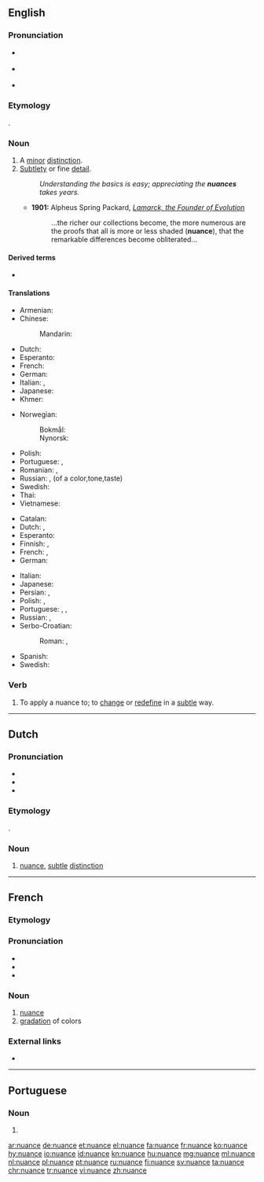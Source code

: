 {{also|Nuance|nuancé}}
==English==
{{was wotd|2007|February|1}}
{{wikipedia|dab=nuance}}

===Pronunciation===
* {{a|RP}} {{IPA|/ˈnjuː.ɑːns/|lang=en}}
* {{a|GenAm}} {{IPA|/ˈnuː.ɑːns/|lang=en}}
* {{audio|en-us-nuance.ogg|Audio (US)|lang=en}}

===Etymology===
{{borrowing|fr|nuance||nuance, shade, hue|lang=en}}.

===Noun===
{{en-noun}}

# A [[minor]] [[distinction]].
# [[subtle|Subtlety]] or fine [[detail]].
#: ''Understanding the basics is easy; appreciating the '''nuances''' takes years.''
#* '''1901:''' Alpheus Spring Packard, ''[http://books.google.com/books?vid=OCLC01513448&id=ZkB59HbB7VYC&pg=PA263&lpg=PA263&dq=nuance+date:1850-1950&as_brr=1 Lamarck, the Founder of Evolution]''
#*: ...the richer our collections become, the more numerous are the proofs that all is more or less shaded ('''nuance'''), that the remarkable differences become obliterated...

====Derived terms====
* {{l|en|nuanced}}

====Translations====
{{trans-top|minor distinction}}
* Armenian: {{t-needed|hy}}
* Chinese:
*: Mandarin: {{t-needed|cmn}}
* Dutch: {{t+|nl|nuance|c}}
* Esperanto: {{t|eo|nuanco}}
* French: {{t+|fr|nuance|f}}
* German: {{t+|de|Nuance|f}}
* Italian: {{t+|it|sfumatura}}, {{t|it|sottigliezza|f}}
* Japanese: {{t|ja|ニュアンス|tr=nyuansu}}
* Khmer: {{t-needed|km}}
{{trans-mid}}
* Norwegian: 
*: Bokmål: {{t|nb|nyanse|m}}
*: Nynorsk: {{t|nn|nyanse|m}}
* Polish: {{t+|pl|niuans|m}}
* Portuguese: {{t+|pt|nuance|f}}, {{t+|pt|nuança|f}}
* Romanian: {{t+|ro|nuanță|f}}, {{t|ro|nuanțe|f-p}}
* Russian: {{t+|ru|нюа́нс|m}}, (of a color,tone,taste){{t+|ru|отте́нок|m}}
* Swedish: {{t+|sv|nyans|c}}
* Thai: {{t-needed|th}}
* Vietnamese: {{t-needed|vi}}
{{trans-bottom}}

{{trans-top|subtlety or fine detail}}
* Catalan: {{t+|ca|matís|m}}
* Dutch: {{t+|nl|nuance|c}}, {{t+|nl|subtiliteit|f}}
* Esperanto: {{t|eo|nuanco}}
* Finnish: {{t+|fi|nyanssi}}, {{t|fi|vivahde}}
* French: {{t+|fr|nuance|f}}, {{t+|fr|subtilité|f}}
* German: {{t+|de|Nuance|f}}
{{trans-mid}}
* Italian: {{t|it|sottigliezza}}
* Japanese: {{t|ja|ニュアンス|tr=nyuansu}}
* Persian: {{t+|fa|ظرافت|tr=zerâfat|sc=fa-Arab}}, {{t|fa|ریزه‌کاری|tr=rize-kâri|sc=fa-Arab}}
* Polish: {{t+|pl|niuans|m}}, {{t+|pl|subtelność|f}}
* Portuguese: {{t+|pt|nuance|f}}, {{t+|pt|nuança|f}}, {{t+|pt|subtil}}
* Russian: {{t+|ru|нюа́нс|m}}, {{t+|ru|то́нкость|f}}
* Serbo-Croatian:
*: Roman: {{t|sh|nuance|f}}, {{t+|sh|osjetljivost|f}}
* Spanish: {{t+|es|matiz|m}}
* Swedish: {{t+|sv|nyans|c}}
{{trans-bottom}}

===Verb===
{{en-verb|nuanc}}

# {{lb|en|transitive}} To apply a nuance to; to [[change]] or [[redefine]] in a [[subtle]] way.

----

==Dutch==

===Pronunciation===
* {{audio|Nl-nuance.ogg|Audio|lang=nl}}
* {{IPA|/nyˈʋɑ̃sə/|/nyˈʋɑnsə/|lang=nl}}
* {{hyphenation|nu|an|ce|lang=nl}}

===Etymology===
{{borrowing|fr|nuance|lang=nl}}.

===Noun===
{{nl-noun|c|-s|pl2=-en|nuanceje|dim2=nuancetje}}

# [[nuance#English|nuance]], [[subtle]] [[distinction]]

----

==French==

===Etymology===
{{suffix|nuer|ance|lang=fr}}

===Pronunciation===
* {{IPA|/ny.ɑ̃s/|lang=fr}}
* {{audio|Fr-nuance.ogg|Audio (France)|lang=fr}}
* {{homophones|nuances|lang=fr}}

===Noun===
{{fr-noun|f}}

# [[#Noun|nuance]]
# [[gradation]] of colors

===External links===
* {{R:TLFi}}

----

==Portuguese==

===Noun===
{{pt-noun|f}}

# {{alternative form of|nuança|lang=pt}}

[[ar:nuance]]
[[de:nuance]]
[[et:nuance]]
[[el:nuance]]
[[fa:nuance]]
[[fr:nuance]]
[[ko:nuance]]
[[hy:nuance]]
[[io:nuance]]
[[id:nuance]]
[[kn:nuance]]
[[hu:nuance]]
[[mg:nuance]]
[[ml:nuance]]
[[nl:nuance]]
[[pl:nuance]]
[[pt:nuance]]
[[ru:nuance]]
[[fi:nuance]]
[[sv:nuance]]
[[ta:nuance]]
[[chr:nuance]]
[[tr:nuance]]
[[vi:nuance]]
[[zh:nuance]]